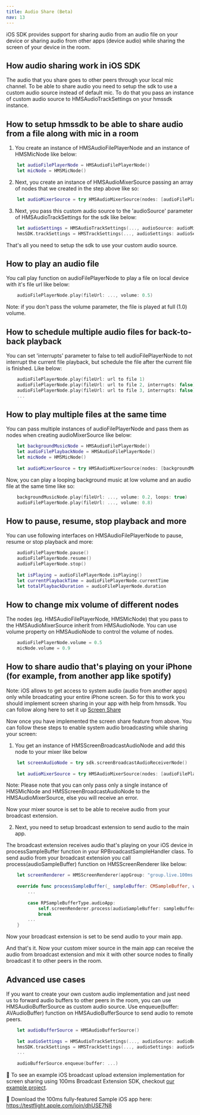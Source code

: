 ```yaml
---
title: Audio Share (Beta)
nav: 13
---
```


iOS SDK provides support for sharing audio from an audio file on your device or sharing audio from other apps (device audio) while sharing the screen of your device in the room.

## How audio sharing work in iOS SDK

The audio that you share goes to other peers through your local mic channel. To be able to share audio you need to setup the sdk to use a custom audio source instead of default mic. To do that you pass an instance of custom audio source to HMSAudioTrackSettings on your hmssdk instance.

## How to setup hmssdk to be able to share audio from a file along with mic in a room

1. You create an instance of HMSAudioFilePlayerNode and an instance of HMSMicNode like below:

```swift
    let audioFilePlayerNode = HMSAudioFilePlayerNode()
    let micNode = HMSMicNode()
  ```

2. Next, you create an instance of HMSAudioMixerSource passing an array of nodes that we created in the step above like so:

```swift
    let audioMixerSource = try HMSAudioMixerSource(nodes: [audioFilePlayerNode, micNode])
  ```
  
3. Next, you pass this custom audio source to the 'audioSource' parameter of HMSAudioTrackSettings for the sdk like below:

```swift
    let audioSettings = HMSAudioTrackSettings(..., audioSource: audioMixerSource)
    hmsSDK.trackSettings = HMSTrackSettings(..., audioSettings: audioSettings)
  ```

That's all you need to setup the sdk to use your custom audio source.

## How to play an audio file

You call play function on audioFilePlayerNode to play a file on local device with it's file url like below:

```swift
    audioFilePlayerNode.play(fileUrl: ..., volume: 0.5)
  ```
  
Note: if you don't pass the volume parameter, the file is played at full (1.0) volume.

## How to schedule multiple audio files for back-to-back playback

You can set 'interrupts' parameter to false to tell audioFilePlayerNode to not interrupt the current file playback, but schedule the file after the current file is finished. Like below:

```swift
    audioFilePlayerNode.play(fileUrl: url to file 1)
    audioFilePlayerNode.play(fileUrl: url to file 2, interrupts: false)
    audioFilePlayerNode.play(fileUrl: url to file 3, interrupts: false)
    ...
  ```

## How to play multiple files at the same time

You can pass multiple instances of audioFilePlayerNode and pass them as nodes when creating audioMixerSource like below:

```swift
    let backgroundMusicNode = HMSAudioFilePlayerNode()
    let audioFilePlaybackNode = HMSAudioFilePlayerNode()
    let micNode = HMSMicNode()
    
    let audioMixerSource = try HMSAudioMixerSource(nodes: [backgroundMusicNode, audioFilePlaybackNode, micNode])
  ```

Now, you can play a looping background music at low volume and an audio file at the same time like so:

```swift
    backgroundMusicNode.play(fileUrl: ..., volume: 0.2, loops: true)
    audioFilePlayerNode.play(fileUrl: ..., volume: 0.8)
  ```
  
## How to pause, resume, stop playback and more

You can use following interfaces on HMSAudioFilePlayerNode to pause, resume or stop playback and more:

```swift
    audioFilePlayerNode.pause()
    audioFilePlayerNode.resume()
    audioFilePlayerNode.stop()
    
    let isPlaying = audioFilePlayerNode.isPlaying()
    let currentPlaybackTime = audioFilePlayerNode.currentTime
    let totalPlaybackDuration = audioFilePlayerNode.duration
  ```
  
## How to change mix volume of different nodes

The nodes (eg. HMSAudioFilePlayerNode, HMSMicNode) that you pass to the HMSAudioMixerSource inherit from HMSAudioNode. You can use volume property on HMSAudioNode to control the volume of nodes.

```swift
    audioFilePlayerNode.volume = 0.5
    micNode.volume = 0.9
  ```
  
## How to share audio that's playing on your iPhone (for example, from another app like spotify)

Note: iOS allows to get access to system audio (audio from another apps) only while broadcating your entire iPhone screen. So for this to work you should implement screen sharing in your app with help from hmssdk. You can follow along here to set it up [Screen Share](./../features/screen-share)

Now once you have implemented the screen share feature from above. You can follow these steps to enable system audio broadcasting while sharing your screen:

1. You get an instance of HMSScreenBroadcastAudioNode and add this node to your mixer like below

```swift
    let screenAudioNode = try sdk.screenBroadcastAudioReceiverNode()
    
    let audioMixerSource = try HMSAudioMixerSource(nodes: [audioFilePlaybackNode, micNode, screenAudioNode])
  ```
 
Note: Please note that you can only pass only a single instance of HMSMicNode and HMSScreenBroadcastAudioNode to the HMSAudioMixerSource, else you will receive an error.

Now your mixer source is set to be able to receive audio from your broadcast extension.

2. Next, you need to setup broadcast extension to send audio to the main app.

The broadcast extension receives audio that's playing on your iOS device in processSampleBuffer function in your RPBroadcastSampleHandler class. To send audio from your broadcast extension you call process(audioSampleBuffer) function on HMSScreenRenderer like below:

```swift
    let screenRenderer = HMSScreenRenderer(appGroup: "group.live.100ms.videoapp")
    
    override func processSampleBuffer(_ sampleBuffer: CMSampleBuffer, with sampleBufferType: RPSampleBufferType) {
        ...
        
        case RPSampleBufferType.audioApp:
            self.screenRenderer.process(audioSampleBuffer: sampleBuffer)
            break
        ...
    }
  ```
  
Now your broadcast extension is set to be send audio to your main app.

And that's it. Now your custom mixer source in the main app can receive the audio from broadcast extension and mix it with other source nodes to finally broadcast it to other peers in the room.

## Advanced use cases

If you want to create your own custom audio implementation and just need us to forward audio buffers to other peers in the room, you can use HMSAudioBufferSource as custom audio source. Use enqueue(buffer: AVAudioBuffer) function on HMSAudioBufferSource to send audio to remote peers.

```swift
    let audioBufferSource = HMSAudioBufferSource()
    
    let audioSettings = HMSAudioTrackSettings(..., audioSource: audioBufferSource)
    hmsSDK.trackSettings = HMSTrackSettings(..., audioSettings: audioSettings)
    ...
    
    audioBufferSource.enqueue(buffer: ...)
  ```

👀 To see an example iOS broadcast upload extension implementation for screen sharing using 100ms Broadcast Extension SDK, checkout [our example project](https://github.com/100mslive/100ms-ios-sdk/tree/main/Example).

📲 Download the 100ms fully-featured Sample iOS app here: https://testflight.apple.com/join/dhUSE7N8
